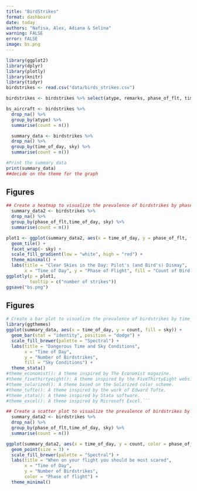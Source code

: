 ```yaml
---
title: "BirdStrikes"
format: dashboard
date: today
authors: "Nafisa, Alex, Adiana & Selina"
warning: FALSE
error: FALSE
image: bs.png
---
```


```r
library(ggplot2)
library(dplyr)
library(plotly)
library(knitr)
library(tidyr)
birdstrikes <- read.csv("data/birds_strikes.csv")

birdstrikes <- birdstrikes %>% select(atype, remarks, phase_of_flt, time_of_day, height, sky, species) %>% filter(remarks != "NA", remarks != "NO DAMAGE")

```


```r
bs_aircraft <- birdstrikes %>% 
  drop_na() %>% 
  group_by(atype) %>% 
  summarise(count = n())
```


```r
  
  summary_data <- birdstrikes %>%
  drop_na() %>% 
  group_by(time_of_day, sky) %>%
  summarise(count = n())
```

```r
#Print the summary data
print(summary_data)
##decide on the theme for the graph
```

## Figures {height=60%}

```r
## Create a heatmap to visualize the prevalence of birdstrikes by phase of flight, time_of_day and sky conditions
  summary_data2 <- birdstrikes %>%
  drop_na() %>% 
  group_by(phase_of_flt,time_of_day, sky) %>%
  summarise(count = n())

plot1 <- ggplot(summary_data2, aes(x = time_of_day, y = phase_of_flt, fill = count)) +
  geom_tile() +
  facet_wrap(~ sky) +
  scale_fill_gradient(low = "white", high = "red") +
  theme_minimal() +
  labs(title = "Clear Skies in the Day: Pilot's (and Bird's) Dismay",
       x = "Time of Day", y = "Phase of Flight", fill = "Count of Bird Strikes")
ggplotly(p = plot1, 
         tooltip = c("number of strikes"))  
ggsave("bs.png")
```

## Figures {height=40%}

```r
# Create a bar plot to visualize the prevalence of birdstrikes by time_of_day and sky conditions
library(ggthemes)
ggplot(summary_data, aes(x = time_of_day, y = count, fill = sky)) +
  geom_bar(stat = "identity", position = "dodge") +
  scale_fill_brewer(palette = "Spectral") +
  labs(title = "Dangerous Time and Sky Conditions",
       x = "Time of Day",
       y = "Number of Birdstrikes",
       fill = "Sky Conditions") +
  theme_stata()
#theme_economist(): A theme inspired by The Economist magazine.
#theme_fivethirtyeight(): A theme inspired by the FiveThirtyEight website.
#theme_solarized(): A theme based on the Solarized color scheme.
#theme_tufte(): A theme inspired by the work of Edward Tufte.
#theme_stata(): A theme inspired by Stata software.
#theme_excel(): A theme inspired by Microsoft Excel.```

```


```r
## Create a scatter plot to visualize the prevalence of birdstrikes by time_of_day and sky conditions
  summary_data2 <- birdstrikes %>%
  drop_na() %>% 
  group_by(phase_of_flt,time_of_day, sky) %>%
  summarise(count = n())

ggplot(summary_data2, aes(x = time_of_day, y = count, color = phase_of_flt)) +
  geom_point(size = 3) +
  scale_fill_brewer(palette = "Spectral") +
  labs(title = "When on your flight you should be most scared",
       x = "Time of Day",
       y = "Number of Birdstrikes",
       color = "Phase of flight") +
  theme_minimal()
```

